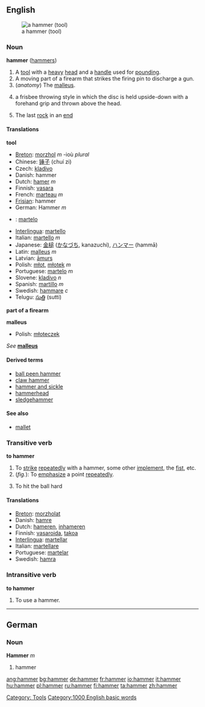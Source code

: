 {{wikipedia}}
==English==
[[Image:Framing hammer.jpg|thumb|a hammer (tool)]]
===Noun===
'''hammer''' ([[hammers]])

#A [[tool]] with a [[heavy]] [[head]] and a [[handle]] used for [[pounding]].
#A moving part of a firearm that strikes the firing pin to discharge a gun.
#(''anatomy'') The [[malleus]].
# {{Cattag|Ultimate Frisbee}} a frisbee throwing style in which the disc is held upside-down with a forehand grip and thrown above the head. 
# {{curling}} The last [[rock]] in an [[end]] 
====Translations====
'''tool'''

{{top}}<!--languages from A to I go here-->
*[[Breton]]: [[morzhol]] ''m'' -ioù ''plural''
*Chinese: [[锤子]] (chuí zi)
*Czech: [[kladivo]] {{n}}
*Danish: hammer
*Dutch: [[hamer]] ''m''
*Finnish: [[vasara]]
*French: [[marteau]] ''m''
*[[Frisian]]: hammer
*German: Hammer ''m''
{{mid}}
*{{io}}: [[martelo]]
*[[Interlingua]]: [[martello]]
*Italian: [[martello]] ''m''
*Japanese: [[金槌]] ([[かなづち]], kanazuchi), [[ハンマー]] (hammā)
*Latin: [[malleus]] ''m''
*Latvian: [[āmurs]] {{m}}
*Polish: [[młot]], [[młotek]] ''m''
*Portuguese: [[martelo]] ''m''
*Slovene: [[kladivo]] ''n''
*Spanish: [[martillo]] ''m''
*Swedish: [[hammare]] ''c''
*Telugu: [[సుత్తి]] (sutti)
{{bottom}}

'''part of a firearm'''
{{top}}<!--languages from A to I go here-->
{{mid}}<!--languages from J to Z go here-->
{{bottom}}


'''malleus'''
*Polish: [[młoteczek]]

''See'' '''[[malleus]]'''

====Derived terms====
*[[ball peen hammer]]
*[[claw hammer]]
*[[hammer and sickle]]
*[[hammerhead]]
*[[sledgehammer]]

====See also====
*[[mallet]]

===Transitive verb===
'''to hammer'''

#To [[strike]] [[repeatedly]] with a hammer, some other [[implement]], the [[fist]], etc.
#(''fig.''): To [[emphasize]] a point [[repeatedly]].
#{{baseball}} To hit the ball hard

====Translations====
*[[Breton]]: [[morzholat]]
*Danish: [[hamre]]
*Dutch: [[hameren]], [[inhameren]]
*Finnish: [[vasaroida]], [[takoa]]
*[[Interlingua]]: [[martellar]]
*Italian: [[martellare]]
*Portuguese: [[martelar]]
*Swedish: [[hamra]]

===Intransitive verb===
'''to hammer'''

#To use a hammer.

----
==German==
===Noun===
'''Hammer''' ''m''

#hammer




[[Category: Tools]]
[[Category:1000 English basic words]]

[[ang:hammer]]
[[bg:hammer]]
[[de:hammer]]
[[fr:hammer]]
[[io:hammer]]
[[it:hammer]]
[[hu:hammer]]
[[pl:hammer]]
[[ru:hammer]]
[[fi:hammer]]
[[ta:hammer]]
[[zh:hammer]]